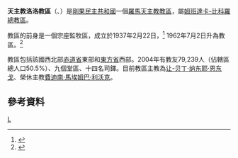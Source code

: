 {{Infobox Roman Catholic diocese
|Roman Catholic Diocese of = 天主教洛洛教區
|Latin name of diocese = Dioecesis Loloënsis
|image =
|caption =
|location = [[剛果民主共和國|剛果民主共和國]]
|territory =
|population =79,239

|rite = 拉丁禮
|patron =
|province = 姆班達卡-比科羅

|established = 1959年
|cathedral =聖若翰洗者座堂<ref>[http://www.cenco.cd/docs/documents/annuaires__rdc_2013.pdf Annuaire de L'Église Catholique en RD Congo] {{Wayback|url=http://www.cenco.cd/docs/documents/annuaires__rdc_2013.pdf |date=20140110092449 }}，頁135。</ref>
|co-cathedral =
|leadership = 主教
|website =
|教宗 =
|metropolitan =
|ordinary =让-贝丁·纳东耶·恩东戈

|coadjutor bishop =
|auxiliary =
}}

'''天主教洛洛教區'''（{{lang-la|Dioecesis Loloënsis}}、{{lang-fr|Diocèse de Lolo}}）是[[剛果民主共和國|剛果民主共和國]]一個[[羅馬天主教|羅馬天主教]][[教區|教區]]，屬[[天主教姆班達卡-比科羅總教區|姆班達卡-比科羅總教區]]。

教區的前身是一個宗座監牧區，成立於1937年2月22日，<ref name="ap">{{cite journal
|journal=[[宗座公報|宗座公報]]
|publisher=梵蒂岡出版社
|date=1937年
|volume=29
|title=Quo facilius
|page=295
|url=http://www.vatican.va/archive/aas/documents/AAS%2039%20%5B1937%5D%20-%20ocr.pdf
|access-date=2014-01-09
|archive-date=2016-03-04
|archive-url=https://web.archive.org/web/20160304212301/http://www.vatican.va/archive/aas/documents/AAS%2039%20%5B1937%5D%20-%20ocr.pdf
|dead-url=no
}}</ref>
1962年7月2日升為教區。<ref name="dio">{{cite journal
|journal=[[宗座公報|宗座公報]]
|publisher=梵蒂岡出版社
|date=1963年
|volume=55
|title=Ut singula
|page=701
|url=http://www.vatican.va/archive/aas/documents/AAS%2055%20%5B1963%5D%20-%20ocr.pdf
|access-date=2014-01-09
|archive-date=2010-03-27
|archive-url=https://web.archive.org/web/20100327072014/http://www.vatican.va/archive/aas/documents/AAS%2055%20%5B1963%5D%20-%20ocr.pdf
|dead-url=no
}}</ref>

教區包括該國西北部[[赤道省|赤道省]]東部和[[東方省|東方省]]西部。2004年有教友79,239人（佔轄區總人口50.5%）、九個堂區、十四名司鐸。目前教區主教為[[让-贝丁·纳东耶·恩东戈|让-贝丁·纳东耶·恩东戈]]、榮休主教[[費迪南·馬埃姆巴·利沃克|費迪南·馬埃姆巴·利沃克]]。

==參考資料==
{{reflist}}
{{剛果民主共和國天主教教區}}
[[Category:剛果民主共和國天主教教區|L]]
